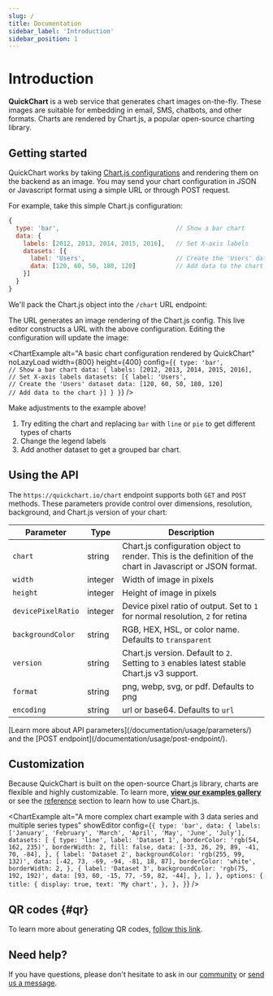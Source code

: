 ```yaml
---
slug: /
title: Documentation
sidebar_label: 'Introduction'
sidebar_position: 1
---
```


# Introduction


**QuickChart** is a web service that generates chart images on-the-fly. These images are suitable for embedding in email, SMS, chatbots, and other formats. Charts are rendered by Chart.js, a popular open-source charting library.

## Getting started

QuickChart works by taking [Chart.js configurations](https://www.chartjs.org/docs/2.9.4/getting-started/) and rendering them on the backend as an image. You may send your chart configuration in JSON or Javascript format using a simple URL or through POST request.

For example, take this simple Chart.js configuration:

```javascript
{
  type: 'bar',                                // Show a bar chart
  data: {
    labels: [2012, 2013, 2014, 2015, 2016],   // Set X-axis labels
    datasets: [{
      label: 'Users',                         // Create the 'Users' dataset
      data: [120, 60, 50, 180, 120]           // Add data to the chart
    }]
  }
}
```

We'll pack the Chart.js object into the `/chart` URL endpoint:

<CodeWithHighlights
  wrap
  code="**https://quickchart.io/chart?c=**{type:'bar',data:{labels:[2012,2013,2014,2015, 2016],datasets:[{label:'Users',data:[120,60,50,180,120]}]}}"
  link="https://quickchart.io/chart?c={type:%27bar%27,data:{labels:[2012,2013,2014,2015,2016],datasets:[{label:%27Users%27,data:[120,60,50,180,120]}]}}"
/>

The URL generates an image rendering of the Chart.js config. This live editor constructs a URL with the above configuration. Editing the configuration will update the image:

<ChartExample
  alt="A basic chart configuration rendered by QuickChart"
  noLazyLoad
  width={800}
  height={400}
  config={`{
  type: 'bar',                                // Show a bar chart
  data: {
    labels: [2012, 2013, 2014, 2015, 2016],   // Set X-axis labels
    datasets: [{
      label: 'Users',                         // Create the 'Users' dataset
      data: [120, 60, 50, 180, 120]           // Add data to the chart
    }]
  }
}`}
/>

Make adjustments to the example above!

1. Try editing the chart and replacing `bar` with `line` or `pie` to get different types of charts
2. Change the legend labels
3. Add another dataset to get a grouped bar chart.

## Using the API

The `https://quickchart.io/chart` endpoint supports both `GET` and `POST` methods. These parameters provide control over dimensions, resolution, background, and Chart.js version of your chart:

| Parameter          | Type    | Description                                                                                                |
| ------------------ | ------- | ---------------------------------------------------------------------------------------------------------- |
| `chart`            | string  | Chart.js configuration object to render. This is the definition of the chart in Javascript or JSON format. |
| `width`            | integer | Width of image in pixels                                                                                   |
| `height`           | integer | Height of image in pixels                                                                                  |
| `devicePixelRatio` | integer | Device pixel ratio of output. Set to `1` for normal resolution, `2` for retina                             |
| `backgroundColor`  | string  | RGB, HEX, HSL, or color name. Defaults to `transparent`                                                    |
| `version`          | string  | Chart.js version. Default to `2`. Setting to `3` enables latest stable Chart.js v3 support.                |
| `format`           | string  | png, webp, svg, or pdf. Defaults to png                                                                    |
| `encoding`         | string  | url or base64. Defaults to `url`                                                                           |

<Admonition type="info">
  [Learn more about API parameters](/documentation/usage/parameters/) and the [POST
  endpoint](/documentation/usage/post-endpoint/).
</Admonition>

## Customization

Because QuickChart is built on the open-source Chart.js library, charts are flexible and highly customizable. To learn more, **[view our examples gallery](https://quickchart.io/gallery/)** or see the [reference](/documentation/category/reference/) section to learn how to use Chart.js.

<ChartExample
  alt="A more complex chart example with 3 data series and multiple series types"
  showEditor
  config={`{
  type: 'bar',
  data: {
    labels: ['January', 'February', 'March', 'April', 'May', 'June', 'July'],
    datasets: [
      {
        type: 'line',
        label: 'Dataset 1',
        borderColor: 'rgb(54, 162, 235)',
        borderWidth: 2,
        fill: false,
        data: [-33, 26, 29, 89, -41, 70, -84],
      },
      {
        label: 'Dataset 2',
        backgroundColor: 'rgb(255, 99, 132)',
        data: [-42, 73, -69, -94, -81, 18, 87],
        borderColor: 'white',
        borderWidth: 2,
      },
      {
        label: 'Dataset 3',
        backgroundColor: 'rgb(75, 192, 192)',
        data: [93, 60, -15, 77, -59, 82, -44],
      },
    ],
  },
  options: {
    title: {
      display: true,
      text: 'My chart',
    },
  },
}`}
/>

## QR codes \{#qr}

To learn more about generating QR codes, [follow this link](/documentation/qr-codes/).

## Need help?

If you have questions, please don't hesitate to ask in our [community](https://community.quickchart.io) or [send us a message](mailto:support@quickchart.io).
